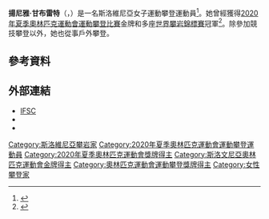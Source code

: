 {{noteTA
|1=zh-hans:加恩布雷特;zh-hant:甘布雷特;
|2=zh-hans:亚尼娅;zh-hant:揚尼雅;
}}
{{Infobox sportsperson
| name = 揚尼雅·甘布雷特<br />''Janja Garnbret''
| image = Janja Garnbret SLO 2017-08-19 2267 (cropped).jpg
| image_size = 
| caption = 甘布雷特參加2017年抱石世界盃慕尼黑站
| full_name = 
| birth_date = {{birth date and age|1999|3|12|df=y}}
| birth_place = {{SVN}}[[斯洛文尼格拉代茨市|斯洛文尼格拉代茨市]]
| death_date = 
| death_place = 
| residence = 
| height = {{height|m=1.64}}
| weight = {{weight|kg=47}}
| country = {{SVN}}
| sport = [[運動攀登|運動攀登]]
| event = 
| collegeteam = 
| club = 
| coach = 
| medaltemplates = 
{{MedalSport|女子[[運動攀登|運動攀登]]}}
{{MedalCountry|{{SVN}}}}
{{MedalCompetition|[[奧林匹克運動會|奧林匹克運動會]]}}
{{MedalGold|[[2020年夏季奧林匹克運動會|2020年 東京]]|[[2020年夏季奧林匹克運動會運動攀登女子全能比賽|全能賽]]}}
{{MedalCompetition|[[世界攀岩錦標賽|世界攀岩錦標賽]]}}
{{MedalGold|{{link-en|2016年世界攀岩錦標賽|2016 IFSC Climbing World Championships|2016年 巴黎}}|難度賽}}
{{MedalGold|{{link-en|2018年世界攀岩錦標賽|2018 IFSC Climbing World Championships|2018年 因斯布魯克}}|抱石賽}}
{{MedalGold|{{link-en|2018年世界攀岩錦標賽|2018 IFSC Climbing World Championships|2018年 因斯布魯克}}|全能賽}}
{{MedalGold|{{link-en|2019年世界攀岩錦標賽|2019 IFSC Climbing World Championships|2019年 八王子}}|難度賽}}
{{MedalGold|{{link-en|2019年世界攀岩錦標賽|2019 IFSC Climbing World Championships|2019年 八王子}}|抱石賽}}
{{MedalGold|{{link-en|2019年世界攀岩錦標賽|2019 IFSC Climbing World Championships|2019年 八王子}}|全能賽}}
{{MedalSilver|{{link-en|2018年世界攀岩錦標賽|2018 IFSC Climbing World Championships|2018年 因斯布魯克}}|難度賽}}
{{MedalCompetition|{{link-en|歐洲攀岩錦標賽|IFSC Climbing European Championships}}}}
{{MedalGold|{{link-pl|2017年歐洲攀岩錦標賽|Mistrzostwa Europy we Wspinaczce Sportowej 2017|2017年 慕尼黑}}|全能賽}}
{{MedalSilver|{{link-pl|2015年歐洲攀岩錦標賽|Mistrzostwa Europy we Wspinaczce Sportowej 2015|2015年 霞慕尼}}|難度賽}}
{{MedalSilver|{{link-pl|2017年歐洲攀岩錦標賽|Mistrzostwa Europy we Wspinaczce Sportowej 2017|2017年 慕尼黑}}|抱石賽}}
{{MedalCompetition|[[世界運動會|世界運動會]]}}
{{MedalSilver|[[2017年世界運動會|2017年 弗罗茨瓦夫]]|難度賽}}
| show-medals = yes
}}
'''揚尼雅·甘布雷特'''（{{lang-sl|'''Janja Garnbret'''}}，{{bd|1999年|3月12日||catIdx=Garnbret, Janja}}）是一名斯洛維尼亞女子運動攀登運動員<ref>{{Cite web|url=https://siol.net/sportal/drugi-sporti/janja-garnbret-bolje-ne-bi-mogla-zaceti-532509|title=Janja Garnbret bolje ne bi mogla začeti|publisher={{link-en|Siol|Siol}}|language=sl|date=2020-08-21|access-date=2020-09-10|archive-date=2021-01-24|archive-url=https://web.archive.org/web/20210124223239/https://siol.net/sportal/drugi-sporti/janja-garnbret-bolje-ne-bi-mogla-zaceti-532509|dead-url=no}}</ref>。她曾經獲得[[2020年夏季奧林匹克運動會運動攀登比賽|2020年夏季奧林匹克運動會運動攀登比賽]]金牌和多座[[世界攀岩錦標賽|世界攀岩錦標賽]]冠軍<ref>{{Cite web|url=https://www.24ur.com/sport/ostalo/janja-garnbret-in-zan-lovenjak-sudar-zmagovalca-dp-v-balvanih.html|title=Janja Garnbret in Zan Lovenjak Sudar zmagovalca DP v balvanih|publisher=24ur.com|language=sl|date=2020-09-07|access-date=2020-09-10|archive-date=2020-09-25|archive-url=https://web.archive.org/web/20200925194740/https://www.24ur.com/sport/ostalo/janja-garnbret-in-zan-lovenjak-sudar-zmagovalca-dp-v-balvanih.html|dead-url=no}}</ref>。除參加競技攀登以外，她也從事戶外攀登。

== 參考資料 ==
{{Reflist}}

== 外部連結 ==
* [https://www.ifsc-climbing.org/index.php?option=com_ifsc&view=athlete&id=11989 IFSC] {{Wayback|url=https://www.ifsc-climbing.org/index.php?option=com_ifsc&view=athlete&id=11989 |date=20201205075547 }} {{en icon}}
* {{Facebook|garnbretjanja}}
* {{Instagram|janja_garnbret}}

{{DEFAULTSORT:Garnbret, Janja}}
[[Category:斯洛維尼亞攀岩家|Category:斯洛維尼亞攀岩家]]
[[Category:2020年夏季奧林匹克運動會運動攀登運動員|Category:2020年夏季奧林匹克運動會運動攀登運動員]]
[[Category:2020年夏季奧林匹克運動會獎牌得主|Category:2020年夏季奧林匹克運動會獎牌得主]]
[[Category:斯洛文尼亞奧林匹克運動會金牌得主|Category:斯洛文尼亞奧林匹克運動會金牌得主]]
[[Category:奧林匹克運動會運動攀登獎牌得主|Category:奧林匹克運動會運動攀登獎牌得主]]
[[Category:女性攀登家|Category:女性攀登家]]
